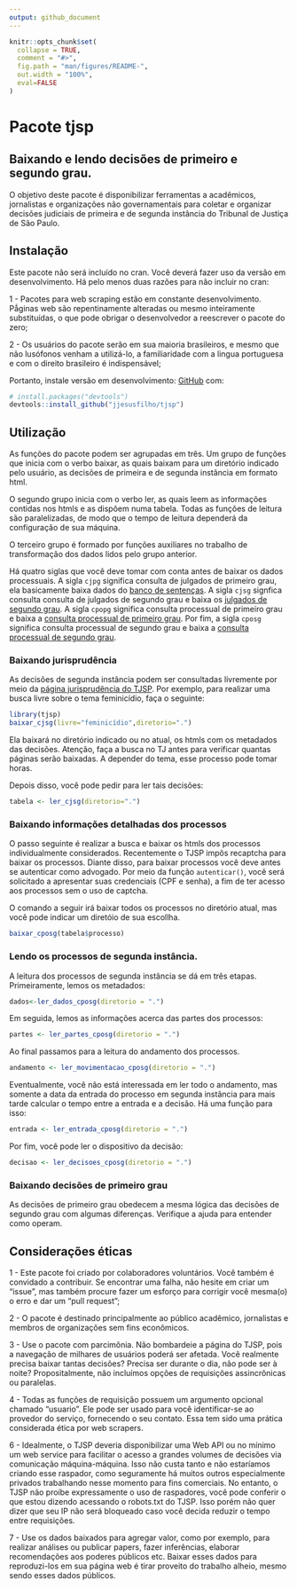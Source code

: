 ```yaml
---
output: github_document
---
```



```r
knitr::opts_chunk$set(
  collapse = TRUE,
  comment = "#>",
  fig.path = "man/figures/README-",
  out.width = "100%",
  eval=FALSE
)
```
# Pacote tjsp
## Baixando e lendo decisões de primeiro e segundo grau.

O objetivo deste pacote é disponibilizar ferramentas a acadêmicos, jornalistas e organizações não governamentais para coletar e organizar decisões judiciais de primeira e de segunda instância do Tribunal de Justiça de São Paulo.

## Instalação

Este pacote não será incluído no cran. Você deverá fazer uso da versão em desenvolvimento. Há pelo menos duas razões para não incluir no cran: 

1 - Pacotes para web scraping estão em constante desenvolvimento. Pǻginas web são repentinamente alteradas ou mesmo inteiramente substituídas, o que pode obrigar o desenvolvedor a reescrever o pacote do zero;

2 - Os usuários do pacote serão em sua maioria brasileiros, e mesmo que não lusófonos venham a utilizá-lo, a familiaridade com a lingua portuguesa e com o direito brasileiro é indispensável;


Portanto, instale versão em desenvolvimento: [GitHub](https://github.com/) com:

``` r
# install.packages("devtools")
devtools::install_github("jjesusfilho/tjsp")
```

## Utilização

As funções do pacote podem ser agrupadas em três. Um grupo de funções que inicia com o verbo baixar, as quais baixam para um diretório indicado pelo usuário, as decisões de primeira e de segunda instância em formato html. 

O segundo grupo inicia com o verbo ler, as quais leem as informações contidas nos htmls e as dispôem numa tabela. Todas as funções de leitura são paralelizadas, de modo que o tempo de leitura dependerá da configuração de sua máquina.

O terceiro grupo é formado por funções auxiliares no trabalho de transformação dos dados lidos pelo grupo anterior.

Há quatro siglas que você deve tomar com conta antes de baixar os dados processuais. A sigla `cjpg` significa consulta de julgados de primeiro grau, ela basicamente baixa dados do [banco de sentenças](http://esaj.tjsp.jus.br/cjpg/). A sigla `cjsg` signfica consulta consulta de julgados de segundo grau e baixa os [julgados de segundo grau](https://esaj.tjsp.jus.br/cjsg/consultaCompleta.do). A sigla `cpopg` significa consulta processual de primeiro grau e baixa a [consulta processual de primeiro grau](https://esaj.tjsp.jus.br/cpopg/open.do). Por fim, a sigla `cposg` significa consulta processual de segundo grau e baixa a [consulta processual de segundo grau](https://esaj.tjsp.jus.br/cposg/open.do).

### Baixando jurisprudência

As decisões de segunda instância podem ser consultadas livremente por meio da [página jurisprudência do TJSP](https://esaj.tjsp.jus.br/cjsg/consultaCompleta.do?f=1). Por exemplo, para realizar uma busca livre sobre o tema feminicídio, faça o seguinte:

```r
library(tjsp)
baixar_cjsg(livre="feminicídio",diretorio=".")
```

Ela baixará no  diretório indicado ou no atual, os htmls com os metadados das decisões. Atenção, faça a busca no TJ antes para verificar quantas páginas serão baixadas. A depender do tema, esse processo pode tomar horas.

Depois disso, você pode pedir para ler tais decisões:

```r
tabela <- ler_cjsg(diretorio=".")
```

### Baixando informações detalhadas dos processos

O passo seguinte é realizar a busca e baixar os htmls dos processos individualmente considerados. Recentemente o TJSP impôs recaptcha para baixar os processos. Diante disso, para baixar processos você deve antes se autenticar como advogado. Por meio da função `autenticar()`, você será solicitado a apresentar suas credenciais (CPF e senha), a fim de ter acesso aos processos sem o uso de captcha.


O comando a seguir irá baixar todos os processos no diretório atual, mas você pode indicar um diretóio de sua escollha.

```r
baixar_cposg(tabela$processo)
```

### Lendo os processos de segunda instância.

A leitura dos processos de segunda instância se dá em três etapas. Primeiramente, lemos os metadados:

```r
dados<-ler_dados_cposg(diretorio = ".")
```

Em seguida, lemos as informações acerca das partes dos processos:

```r
partes <- ler_partes_cposg(diretorio = ".")
```

Ao final passamos para a leitura do andamento dos processos. 

```r
andamento <- ler_movimentacao_cposg(diretorio = ".")
```

Eventualmente, você não está interessada em ler todo o andamento, mas somente a data da entrada do processo em segunda instância para mais tarde calcular o tempo entre a entrada e a decisão. Há uma função para isso:

```r
entrada <- ler_entrada_cposg(diretorio = ".")
```

Por fim, você pode ler o dispositivo da decisão:

```r
decisao <- ler_decisoes_cposg(diretorio = ".")
```


### Baixando decisões de primeiro grau

As decisões de primeiro grau obedecem a mesma lógica das decisões de segundo grau com algumas diferenças. Verifique a ajuda para entender como operam. 


## Considerações éticas


1 - Este pacote foi criado por colaboradores voluntários. Você também é convidado a contribuir. Se encontrar uma falha, não hesite em criar um "issue", mas também procure fazer um esforço para corrigir você mesma(o) o erro e dar um "pull request";

2 - O pacote é destinado principalmente ao público acadêmico, jornalistas e membros de organizações sem fins econômicos.

3 - Use o pacote com parcimônia. Não bombardeie a página do TJSP, pois a navegação de milhares de usuários poderá ser afetada. Você realmente precisa baixar tantas decisões? Precisa ser durante o dia, não pode ser à noite? Propositalmente, não incluímos opções de requisições assincrônicas ou paralelas.

4 - Todas as funções de requisição possuem um argumento opcional chamado "usuario". Ele pode ser usado  para você identificar-se ao provedor do serviço, fornecendo o seu contato. Essa tem sido uma prática considerada ética por web scrapers.

6 - Idealmente, o TJSP deveria disponibilizar uma Web API ou no mínimo um web service para facilitar o acesso a grandes volumes de decisões via comunicação máquina-máquina. Isso não custa tanto e não estaríamos criando esse raspador, como seguramente há muitos outros especialmente privados trabalhando nesse momento para fins comerciais. No entanto, o TJSP não  proíbe expressamente o uso de raspadores, você pode conferir o que estou dizendo acessando o robots.txt do TJSP. Isso porém não quer dizer que seu IP não será bloqueado caso você decida reduzir o tempo entre requisições.

7 - Use os dados baixados para agregar valor, como por exemplo, para realizar análises ou publicar papers, fazer inferências, elaborar recomendações aos poderes públicos etc. Baixar esses dados para reproduzi-los em sua página web é tirar proveito do trabalho alheio, mesmo sendo esses dados públicos.

